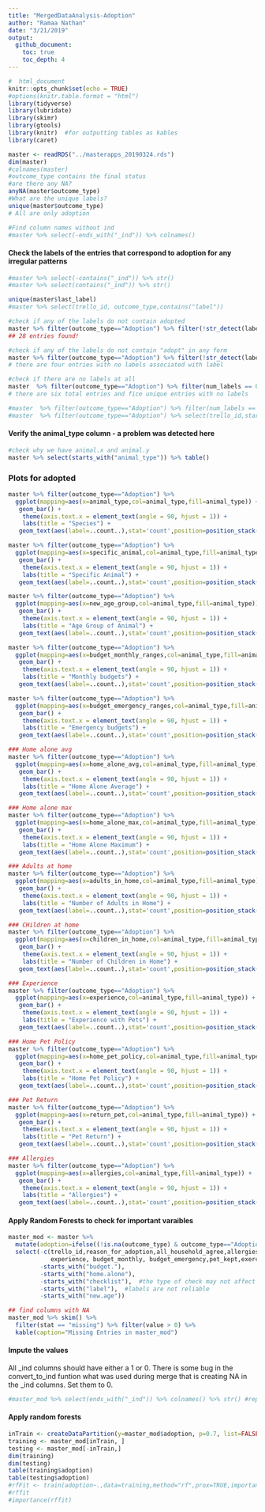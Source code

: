 ```yaml
---
title: "MergedDataAnalysis-Adoption"
author: "Ramaa Nathan"
date: "3/21/2019"
output: 
  github_document:
    toc: true
    toc_depth: 4
---
```


```r
#  html_document
knitr::opts_chunk$set(echo = TRUE)
#options(knitr.table.format = "html") 
library(tidyverse)
library(lubridate)
library(skimr)
library(gtools)
library(knitr)  #for outputting tables as kables
library(caret)
```

```r
master <- readRDS("../masterapps_20190324.rds")
dim(master)
#colnames(master)
#outcome_type contains the final status
#are there any NA?
anyNA(master$outcome_type)
#What are the unique labels?
unique(master$outcome_type)
# All are only adoption

#Find column names without ind
#master %>% select(-ends_with("_ind")) %>% colnames()
```

#### Check the labels of the entries that correspond to adoption for any irregular patterns
```r
#master %>% select(-contains("_ind")) %>% str()
#master %>% select(contains("_ind")) %>% str()

unique(master$last_label)
#master %>% select(trello_id, outcome_type,contains("label"))

#check if any of the labels do not contain adopted
master %>% filter(outcome_type=="Adoption") %>% filter(!str_detect(label_names,"adopted")) %>% select(trello_id, outcome_type,label_names) 
## 28 entries found!

#check if any of the labels do not contain "adopt" in any form
master %>% filter(outcome_type=="Adoption") %>% filter(!str_detect(label_names,"adopt")) %>% select(trello_id, outcome_type,label_names) 
# there are four entries with no labels associated with label

#check if there are no labels at all
master  %>% filter(outcome_type=="Adoption") %>% filter(num_labels == 0) %>% select(trello_id,animal_type,label_names)
# there are six total entries and fice unique entries with no labels

#master  %>% filter(outcome_type=="Adoption") %>% filter(num_labels == 0) %>%  select(trello_id,label_names,date_submitted,outcome_date,starts_with("checklist")) 
#master  %>% filter(outcome_type=="Adoption") %>% select(trello_id,starts_with("checklist")) 


```
#### Verify the animal_type column - a problem was detected here
```r
#check why we have animal.x and animal.y
master %>% select(starts_with("animal_type")) %>% table()
```

### Plots for adopted
```r
master %>% filter(outcome_type=="Adoption") %>%
  ggplot(mapping=aes(x=animal_type,col=animal_type,fill=animal_type)) +
   geom_bar() +
    theme(axis.text.x = element_text(angle = 90, hjust = 1)) +
    labs(title = "Species") +
   geom_text(aes(label=..count..),stat='count',position=position_stack(1.1))

master %>% filter(outcome_type=="Adoption") %>%
  ggplot(mapping=aes(x=specific_animal,col=animal_type,fill=animal_type)) +
   geom_bar() +
    theme(axis.text.x = element_text(angle = 90, hjust = 1)) +
    labs(title = "Specific Animal") +
   geom_text(aes(label=..count..),stat='count',position=position_stack(1.1))

master %>% filter(outcome_type=="Adoption") %>%
  ggplot(mapping=aes(x=new_age_group,col=animal_type,fill=animal_type)) +
   geom_bar() +
    theme(axis.text.x = element_text(angle = 90, hjust = 1)) +
    labs(title = "Age Group of Animal") +
   geom_text(aes(label=..count..),stat='count',position=position_stack(1.1))

master %>% filter(outcome_type=="Adoption") %>%
  ggplot(mapping=aes(x=budget_monthly_ranges,col=animal_type,fill=animal_type)) +
   geom_bar() +
    theme(axis.text.x = element_text(angle = 90, hjust = 1)) +
    labs(title = "Monthly budgets") +
   geom_text(aes(label=..count..),stat='count',position=position_stack(1.1))

master %>% filter(outcome_type=="Adoption") %>%
  ggplot(mapping=aes(x=budget_emergency_ranges,col=animal_type,fill=animal_type)) +
   geom_bar() +
    theme(axis.text.x = element_text(angle = 90, hjust = 1)) +
    labs(title = "Emergency budgets") +
   geom_text(aes(label=..count..),stat='count',position=position_stack(1.1))

### Home alone avg
master %>% filter(outcome_type=="Adoption") %>%
  ggplot(mapping=aes(x=home_alone_avg,col=animal_type,fill=animal_type)) +
   geom_bar() +
    theme(axis.text.x = element_text(angle = 90, hjust = 1)) +
    labs(title = "Home Alone Average") +
   geom_text(aes(label=..count..),stat='count',position=position_stack(1.1))

### Home alone max
master %>% filter(outcome_type=="Adoption") %>%
  ggplot(mapping=aes(x=home_alone_max,col=animal_type,fill=animal_type)) +
   geom_bar() +
    theme(axis.text.x = element_text(angle = 90, hjust = 1)) +
    labs(title = "Home Alone Maximum") +
   geom_text(aes(label=..count..),stat='count',position=position_stack(1.1))

### Adults at home
master %>% filter(outcome_type=="Adoption") %>%
  ggplot(mapping=aes(x=adults_in_home,col=animal_type,fill=animal_type)) +
   geom_bar() +
    theme(axis.text.x = element_text(angle = 90, hjust = 1)) +
    labs(title = "Number of Adults in Home") +
   geom_text(aes(label=..count..),stat='count',position=position_stack(1.1))

### CHildren at home
master %>% filter(outcome_type=="Adoption") %>%
  ggplot(mapping=aes(x=children_in_home,col=animal_type,fill=animal_type)) +
   geom_bar() +
    theme(axis.text.x = element_text(angle = 90, hjust = 1)) +
    labs(title = "Number of Children in Home") +
   geom_text(aes(label=..count..),stat='count',position=position_stack(1.1))

### Experience
master %>% filter(outcome_type=="Adoption") %>%
  ggplot(mapping=aes(x=experience,col=animal_type,fill=animal_type)) +
   geom_bar() +
    theme(axis.text.x = element_text(angle = 90, hjust = 1)) +
    labs(title = "Experience with Pets") +
   geom_text(aes(label=..count..),stat='count',position=position_stack(1.1))

### Home Pet Policy
master %>% filter(outcome_type=="Adoption") %>%
  ggplot(mapping=aes(x=home_pet_policy,col=animal_type,fill=animal_type)) +
   geom_bar() +
    theme(axis.text.x = element_text(angle = 90, hjust = 1)) +
    labs(title = "Home Pet Policy") +
   geom_text(aes(label=..count..),stat='count',position=position_stack(1.1))

### Pet Return
master %>% filter(outcome_type=="Adoption") %>%
  ggplot(mapping=aes(x=return_pet,col=animal_type,fill=animal_type)) +
   geom_bar() +
    theme(axis.text.x = element_text(angle = 90, hjust = 1)) +
    labs(title = "Pet Return") +
   geom_text(aes(label=..count..),stat='count',position=position_stack(1.1))

### Allergies
master %>% filter(outcome_type=="Adoption") %>%
  ggplot(mapping=aes(x=allergies,col=animal_type,fill=animal_type)) +
   geom_bar() +
    theme(axis.text.x = element_text(angle = 90, hjust = 1)) +
    labs(title = "Allergies") +
   geom_text(aes(label=..count..),stat='count',position=position_stack(1.1))

```

#### Apply Random Forests to check for important varaibles
```r
master_mod <- master %>%
  mutate(adoption=ifelse((!is.na(outcome_type) & outcome_type=="Adoption"),1,0)) %>%
  select(-c(trello_id,reason_for_adoption,all_household_agree,allergies,home_owner, all_household_agree,allergies,
            experience, budget_monthly, budget_emergency,pet_kept,exercise,needs,return_pet),
         -starts_with("budget."),
         -starts_with("home.alone"),
         -starts_with("checklist"),  #the type of check may not affect final adoption
         -starts_with("label"),  #labels are not reliable
         -starts_with("new.age"))

## find columns with NA
master_mod %>% skim() %>% 
  filter(stat == "missing") %>% filter(value > 0) %>% 
  kable(caption="Missing Entries in master_mod")
```

#### Impute the values
All _ind columns should have either a 1 or 0. There is some bug in the convert_to_ind funtion what was used during merge that is creating NA in the _ind columns. Set them to 0.

```r
#master_mod %>% select(ends_with("_ind")) %>% colnames() %>% str() #replace_na(0) %>% View()
```


#### Apply random forests
```r
inTrain <- createDataPartition(y=master_mod$adoption, p=0.7, list=FALSE)
training <- master_mod[inTrain, ]
testing <- master_mod[-inTrain,]
dim(training)
dim(testing)
table(training$adoption)
table(testing$adoption)
#rfFit <- train(adoption~.,data=training,method="rf",prox=TRUE,importance=TRUE)
#rffit
#importance(rffit)
```

